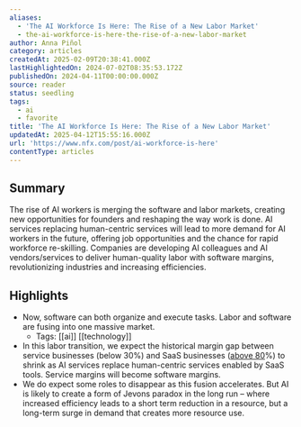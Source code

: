 ```yaml
---
aliases:
  - 'The AI Workforce Is Here: The Rise of a New Labor Market'
  - the-ai-workforce-is-here-the-rise-of-a-new-labor-market
author: Anna Piñol
category: articles
createdAt: 2025-02-09T20:38:41.000Z
lastHighlightedOn: 2024-07-02T08:35:53.172Z
publishedOn: 2024-04-11T00:00:00.000Z
source: reader
status: seedling
tags:
  - ai
  - favorite
title: 'The AI Workforce Is Here: The Rise of a New Labor Market'
updatedAt: 2025-04-12T15:55:16.000Z
url: 'https://www.nfx.com/post/ai-workforce-is-here'
contentType: articles
---
```

## Summary

The rise of AI workers is merging the software and labor markets, creating new opportunities for founders and reshaping the way work is done. AI services replacing human-centric services will lead to more demand for AI workers in the future, offering job opportunities and the chance for rapid workforce re-skilling. Companies are developing AI colleagues and AI vendors/services to deliver human-quality labor with software margins, revolutionizing industries and increasing efficiencies.

## Highlights

- Now, software can both organize and execute tasks. Labor and software are fusing into one massive market.
    - Tags: [[ai]] [[technology]]
- In this labor transition, we expect the historical margin gap between service businesses (below 30%) and SaaS businesses ([above 80](https://news.crunchbase.com/saas/improving-gross-profit-margin-bhasin-allied/#:~:text=High%2Dquality%20SaaS%20businesses%20have,be%20a%20cause%20for%20concern.)%) to shrink as AI services replace human-centric services enabled by SaaS tools. Service margins will become software margins.
- We do expect some roles to disappear as this fusion accelerates. But AI is likely to create a form of Jevons paradox in the long run – where increased efficiency leads to a short term reduction in a resource, but a long-term surge in demand that creates more resource use.
